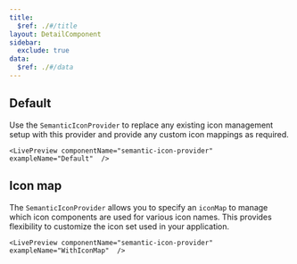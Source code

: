 ```yaml
---
title:
  $ref: ./#/title
layout: DetailComponent
sidebar:
  exclude: true
data:
  $ref: ./#/data
---
```


## Default

Use the `SemanticIconProvider` to replace any existing icon management setup with this provider and provide any custom icon mappings as required.

    <LivePreview componentName="semantic-icon-provider" exampleName="Default"  />

## Icon map

The `SemanticIconProvider` allows you to specify an `iconMap` to manage which icon components are used for various icon names. This provides flexibility to customize the icon set used in your application.

    <LivePreview componentName="semantic-icon-provider" exampleName="WithIconMap"  />
